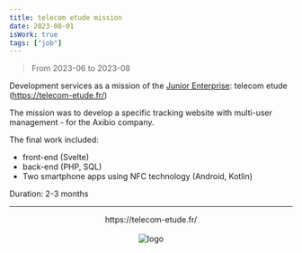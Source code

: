 ```yaml
---
title: telecom etude mission
date: 2023-08-01
isWork: true
tags: ["job"]
---
```


> From 2023-06 to 2023-08

Development services as a mission of the [Junior Enterprise](https://en.wikipedia.org/wiki/Junior_enterprise): telecom etude (https://telecom-etude.fr/)

The mission was to develop a specific tracking website with multi-user management - for the Axibio company.

The final work included:

-   front-end (Svelte)
-   back-end (PHP, SQL)
-   Two smartphone apps using NFC technology (Android, Kotlin)

Duration: 2-3 months

---


<div style="text-align: center">
    <div>https://telecom-etude.fr/</div>
    <br />
    <Image src={logo} alt="logo" height={100}/>
</div>

